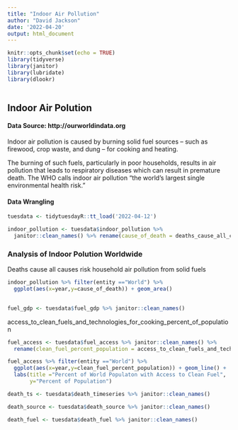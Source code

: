 ```yaml
---
title: "Indoor Air Pollution"
author: "David Jackson"
date: '2022-04-20'
output: html_document
---
```


```r
knitr::opts_chunk$set(echo = TRUE)
library(tidyverse)
library(janitor)
library(lubridate)
library(dlookr)
  
```

## Indoor Air Polution
#### Data Source: http://ourworldindata.org

Indoor air pollution is caused by burning solid fuel sources – such as firewood, crop waste, and dung – for cooking and heating.

The burning of such fuels, particularly in poor households, results in air pollution that leads to respiratory diseases which can result in premature death. The WHO calls indoor air pollution “the world’s largest single environmental health risk.”

#### Data Wrangling

```r
tuesdata <- tidytuesdayR::tt_load('2022-04-12')
```
```r
indoor_pollution <- tuesdata$indoor_pollution %>%
  janitor::clean_names() %>% rename(cause_of_death = deaths_cause_all_causes_risk_household_air_pollution_from_solid_fuels_sex_both_age_age_standardized_percent)
```

### Analysis of Indoor Polution Worldwide
Deaths cause all causes risk household air pollution from solid fuels  

```r
indoor_pollution %>% filter(entity =="World") %>%
  ggplot(aes(x=year,y=cause_of_death)) + geom_area()
  
```
```r
fuel_gdp <- tuesdata$fuel_gdp %>% janitor::clean_names()
```

access_to_clean_fuels_and_technologies_for_cooking_percent_of_population

```r
fuel_access <- tuesdata$fuel_access %>% janitor::clean_names() %>%
  rename(clean_fuel_percent_population = access_to_clean_fuels_and_technologies_for_cooking_percent_of_population) 

fuel_access %>% filter(entity =="World") %>%
  ggplot(aes(x=year,y=clean_fuel_percent_population)) + geom_line() +
  labs(title ="Percent of World Populaton with Access to Clean Fuel",
       y="Percent of Population") 
```
```r
death_ts <- tuesdata$death_timeseries %>% janitor::clean_names()
```
```r
death_source <- tuesdata$death_source %>% janitor::clean_names()
```
```r
death_fuel <- tuesdata$death_fuel %>% janitor::clean_names()
```


